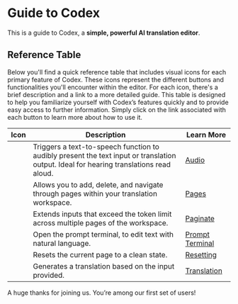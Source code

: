 
# Guide to Codex
 
This is a guide to Codex, a **simple, powerful AI translation editor**.

## Reference Table

Below you'll find a quick reference table that includes visual icons for each primary feature of Codex. These icons represent the different buttons and functionalities you'll encounter within the editor. For each icon, there's a brief description and a link to a more detailed guide. This table is designed to help you familiarize yourself with Codex’s features quickly and to provide easy access to further information. Simply click on the link associated with each button to learn more about how to use it.


| Icon                           | Description                    | Learn More                  |
|--------------------------------|--------------------------------|-----------------------------|
| <AudioButtonSVG /> | Triggers a text-to-speech function to audibly present the text input or translation output. Ideal for hearing translations read aloud. | [Audio](https://guide.codex.ai/tools/audio) |
| <BookButtonSVG /> | Allows you to add, delete, and navigate through pages within your translation workspace. | [Pages](https://guide.codex.ai/tools/pages) |
| <LayerButtonSVG /> | Extends inputs that exceed the token limit across multiple pages of the workspace. | [Paginate](https://guide.codex.ai/tools/pages#paginate) |
| <PromptButtonSVG /> | Open the prompt terminal, to edit text with natural language. | [Prompt Terminal](https://guide.codex.ai/tools/prompt_terminal) |
| <ResetButtonSVG /> | Resets the current page to a clean state. | [Resetting](https://guide.codex.ai/getting-started#resetting) |
| <GenerateButtonSVG /> | Generates a translation based on the input provided. | [Translation](https://guide.codex.ai/getting-started#translation) |


A huge thanks for joining us. You’re among our first set of users!